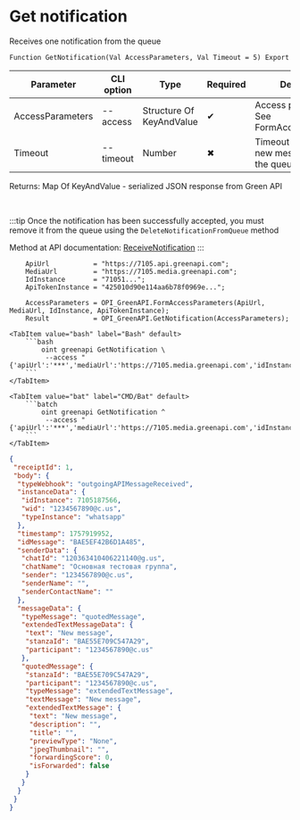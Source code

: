﻿---
sidebar_position: 1
description: Get notification and other functions to work with Green API in the Open Integration Package, a free open-source integration library for 1C:Enterprise 8, OneScript and CLI
keywords: [1C, 1С, 1С:Enterprise, 1С:Enterprise 8.3, API, Integration, Services, Exchange, OneScript, CLI, Green API]
---


# Get notification
 Receives one notification from the queue



`Function GetNotification(Val AccessParameters, Val Timeout = 5) Export`

  | Parameter | CLI option | Type | Required | Description |
  |-|-|-|-|-|
  | AccessParameters | --access | Structure Of KeyAndValue | &#x2714; | Access parameters. See FormAccessParameters |
  | Timeout | --timeout | Number | &#x2716; | Timeout for waiting for new messages when the queue is empty |

  
  Returns:  Map Of KeyAndValue - serialized JSON response from Green API

<br/>

:::tip
Once the notification has been successfully accepted, you must remove it from the queue using the `DeleteNotificationFromQueue` method

Method at API documentation: [ReceiveNotification](https://green-api.com/docs/api/receiving/technology-http-api/ReceiveNotification/)
:::
<br/>


```bsl title="1C:Enterprise/OneScript code example"
    ApiUrl           = "https://7105.api.greenapi.com";
    MediaUrl         = "https://7105.media.greenapi.com";
    IdInstance       = "71051...";
    ApiTokenInstance = "425010d90e114aa6b78f0969e...";

    AccessParameters = OPI_GreenAPI.FormAccessParameters(ApiUrl, MediaUrl, IdInstance, ApiTokenInstance);
    Result           = OPI_GreenAPI.GetNotification(AccessParameters);
```
 

 <Tabs>
  
    <TabItem value="bash" label="Bash" default>
        ```bash
            oint greenapi GetNotification \
             --access "{'apiUrl':'***','mediaUrl':'https://7105.media.greenapi.com','idInstance':'7105187566','apiTokenInstance':'***'}"
        ```
    </TabItem>
  
    <TabItem value="bat" label="CMD/Bat" default>
        ```batch
            oint greenapi GetNotification ^
             --access "{'apiUrl':'***','mediaUrl':'https://7105.media.greenapi.com','idInstance':'7105187566','apiTokenInstance':'***'}"
        ```
    </TabItem>
</Tabs>


```json title="Result"
{
 "receiptId": 1,
 "body": {
  "typeWebhook": "outgoingAPIMessageReceived",
  "instanceData": {
   "idInstance": 7105187566,
   "wid": "1234567890@c.us",
   "typeInstance": "whatsapp"
  },
  "timestamp": 1757919952,
  "idMessage": "BAE5EF42B6D1A485",
  "senderData": {
   "chatId": "120363410406221140@g.us",
   "chatName": "Основная тестовая группа",
   "sender": "1234567890@c.us",
   "senderName": "",
   "senderContactName": ""
  },
  "messageData": {
   "typeMessage": "quotedMessage",
   "extendedTextMessageData": {
    "text": "New message",
    "stanzaId": "BAE55E709C547A29",
    "participant": "1234567890@c.us"
   },
   "quotedMessage": {
    "stanzaId": "BAE55E709C547A29",
    "participant": "1234567890@c.us",
    "typeMessage": "extendedTextMessage",
    "textMessage": "New message",
    "extendedTextMessage": {
     "text": "New message",
     "description": "",
     "title": "",
     "previewType": "None",
     "jpegThumbnail": "",
     "forwardingScore": 0,
     "isForwarded": false
    }
   }
  }
 }
}
```
